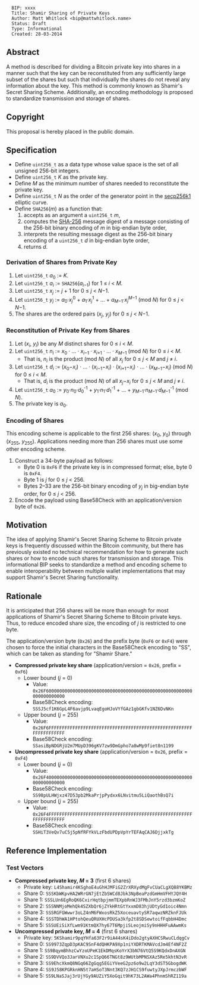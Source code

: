 <pre>
  BIP: xxxx
  Title: Shamir Sharing of Private Keys
  Author: Matt Whitlock <bip@mattwhitlock.name>
  Status: Draft
  Type: Informational
  Created: 28-03-2014
</pre>

== Abstract ==

A method is described for dividing a Bitcoin private key into shares in a manner such that the key can be reconstituted from any sufficiently large subset of the shares but such that individually the shares do not reveal any information about the key. This method is commonly known as Shamir's Secret Sharing Scheme. Additionally, an encoding methodology is proposed to standardize transmission and storage of shares.

== Copyright ==

This proposal is hereby placed in the public domain.

== Specification ==

* Define <code>uint256_t</code> as a data type whose value space is the set of all unsigned 256-bit integers.
* Define <code>uint256_t</code> ''K'' as the private key.
* Define ''M'' as the minimum number of shares needed to reconstitute the private key.
* Define <code>uint256_t</code> ''N'' as the order of the generator point in the [https://en.bitcoin.it/wiki/Secp256k1 secp256k1] elliptic curve.
* Define <code>SHA256</code>(''m'') as a function that:
*# accepts as an argument a <code>uint256_t</code> ''m'',
*# computes the [http://en.wikipedia.org/wiki/SHA-2 SHA-256] message digest of a message consisting of the 256-bit binary encoding of ''m'' in big-endian byte order,
*# interprets the resulting message digest as the 256-bit binary encoding of a <code>uint256_t</code> ''d'' in big-endian byte order,
*# returns ''d''.

=== Derivation of Shares from Private Key ===

# Let <code>uint256_t</code> ''a''<sub>0</sub> := ''K''.
# Let <code>uint256_t</code> ''a''<sub>''i''</sub> := <code>SHA256</code>(''a''<sub>''i''−1</sub>) for 1 ≤ ''i'' &lt; ''M''.
# Let <code>uint256_t</code> ''x''<sub>''j''</sub> := ''j'' + 1 for 0 ≤ ''j'' &lt; ''N''−1.
# Let <code>uint256_t</code> ''y''<sub>''j''</sub> := ''a''<sub>0</sub>·''x''<sub>''j''</sub><sup>0</sup> + ''a''<sub>1</sub>·''x''<sub>''j''</sub><sup>1</sup> + … + ''a''<sub>''M''−1</sub>·''x''<sub>''j''</sub><sup>''M''−1</sup> (mod ''N'') for 0 ≤ ''j'' &lt; ''N''−1.
# The shares are the ordered pairs (''x''<sub>''j''</sub>, ''y''<sub>''j''</sub>) for 0 ≤ ''j'' &lt; ''N''−1.

=== Reconstitution of Private Key from Shares ===

# Let (''x''<sub>''i''</sub>, ''y''<sub>''i''</sub>) be any ''M'' distinct shares for 0 ≤ ''i'' &lt; ''M''.
# Let <code>uint256_t</code> ''n''<sub>''i''</sub> := ''x''<sub>0</sub> · … · ''x''<sub>''i''−1</sub> · ''x''<sub>''i''+1</sub> · … · ''x''<sub>''M''−1</sub> (mod ''N'') for 0 ≤ ''i'' &lt; ''M''.
#* That is, ''n''<sub>''i''</sub> is the product (mod ''N'') of all ''x''<sub>''j''</sub> for 0 ≤ ''j'' &lt; ''M'' and ''j'' ≠ ''i''.
# Let <code>uint256_t</code> ''d''<sub>''i''</sub> := (''x''<sub>0</sub>−''x''<sub>''i''</sub>) · … · (''x''<sub>''i''−1</sub>−''x''<sub>''i''</sub>) · (''x''<sub>''i''+1</sub>−''x''<sub>''i''</sub>) · … · (''x''<sub>''M''−1</sub>−''x''<sub>''i''</sub>) (mod ''N'') for 0 ≤ ''i'' &lt; ''M''.
#* That is, ''d''<sub>''i''</sub> is the product (mod ''N'') of all ''x''<sub>''j''</sub>−''x''<sub>''i''</sub> for 0 ≤ ''j'' &lt; ''M'' and ''j'' ≠ ''i''.
# Let <code>uint256_t</code> ''a''<sub>0</sub> := ''y''<sub>0</sub>·''n''<sub>0</sub>·''d''<sub>0</sub><sup>-1</sup> + ''y''<sub>1</sub>·''n''<sub>1</sub>·''d''<sub>1</sub><sup>-1</sup> + … + ''y''<sub>''M''−1</sub>·''n''<sub>''M''−1</sub>·''d''<sub>''M''−1</sub><sup>-1</sup> (mod ''N'').
# The private key is ''a''<sub>0</sub>.

=== Encoding of Shares ===

This encoding scheme is applicable to the first 256 shares: (''x''<sub>0</sub>, ''y''<sub>0</sub>) through (''x''<sub>255</sub>, ''y''<sub>255</sub>). Applications needing more than 256 shares must use some other encoding scheme.

# Construct a 34-byte payload as follows:
#* Byte 0 is <code>0xF6</code> if the private key is in compressed format; else, byte 0 is <code>0xF4</code>.
#* Byte 1 is ''j'' for 0 ≤ ''j'' &lt; 256.
#* Bytes 2–33 are the 256-bit binary encoding of ''y''<sub>''j''</sub> in big-endian byte order, for 0 ≤ ''j'' &lt; 256.
# Encode the payload using Base58Check with an application/version byte of <code>0x26</code>.

== Motivation ==

The idea of applying Shamir's Secret Sharing Scheme to Bitcoin private keys is frequently discussed within the Bitcoin community, but there has previously existed no technical recommendation for how to generate such shares or how to encode such shares for transmission and storage. This informational BIP seeks to standardize a method and encoding scheme to enable interoperability between multiple wallet implementations that may support Shamir's Secret Sharing functionality.

== Rationale ==

It is anticipated that 256 shares will be more than enough for most applications of Shamir's Secret Sharing Scheme to Bitcoin private keys. Thus, to reduce encoded share size, the encoding of ''j'' is restricted to one byte.

The application/version byte (<code>0x26</code>) and the prefix byte (<code>0xF6</code> or <code>0xF4</code>) were chosen to force the initial characters in the Base58Check encoding to "SS", which can be taken as standing for "Shamir Share."
* '''Compressed private key share''' (application/version = <code>0x26</code>, prefix = <code>0xF6</code>)
** Lower bound (''j'' = 0)
*** Value: <code>0x26F6000000000000000000000000000000000000000000000000000000000000000000</code>
*** Base58Check encoding: <code>SSSJ5cf1K6GpL4F6avjp9LvaqEgoHJoVYfGAz1gbGKfv1NZ6DvNKn</code>
** Upper bound (''j'' = 255)
*** Value: <code>0x26F6FFFFFFFFFFFFFFFFFFFFFFFFFFFFFFFFFFFFFFFFFFFFFFFFFFFFFFFFFFFFFFFFFF</code>
*** Base58Check encoding: <code>SSasiBpNDGRjU2m7MUpD396gKV7zw9DmGpho7a8wMp9fiet8n1199</code>
* '''Uncompressed private key share''' (application/version = <code>0x26</code>, prefix = <code>0xF4</code>)
** Lower bound (''j'' = 0)
*** Value: <code>0x26F4000000000000000000000000000000000000000000000000000000000000000000</code>
*** Base58Check encoding: <code>SS98pULHWjxz47D53pb2MkaPrjpPydxx6LNvitmu5LiQaothBsQ7i</code>
** Upper bound (''j'' = 255)
*** Value: <code>0x26F4FFFFFFFFFFFFFFFFFFFFFFFFFFFFFFFFFFFFFFFFFFFFFFFFFFFFFFFFFFFFFFFFFF</code>
*** Base58Check encoding: <code>SSHiT3VeQv7uC5j5pNfRFYkVLzFbdUPDpVpYrTEFAqCAJ6DjjxkTg</code>

== Reference Implementation ==

=== Test Vectors ===

* '''Compressed private key, ''M'' = 3''' (first 6 shares)
** Private key: <code>L4Shamir4KSghoE4uGhHJMFiG2ZrXRXydMgFvCUaCLgXQ88YKBMz</code>
** Share 0: <code>SSSKbWKpvHA2WRrGN7jEtZbSWCd8Jbk3NpBeaPzdGmHmVFHYJQY4H</code>
** Share 1: <code>SSSLUn6EgRoQK6CxirHqtbpjmmTEXpbRnWJ3FMbJnY5rzd3bzmKoZ</code>
** Share 2: <code>SSSNNMjoMehQk4SZXbQr6jZYkHRtGtYxxmD83hjUDtyGd1oic4Nmn</code>
** Share 3: <code>SSSRGFGWwwr3oLZ4nM6FWxosRkZ5XoceuavtySR7aqwzNRZknFJUk</code>
** Share 4: <code>SSSTDhWA1HPtohQeuQRUXHcPDUSa3kfp2t8SDSewtoifFqbbH4Dmc</code>
** Share 5: <code>SSSUEiSiXfLwm91KtmQX7hy67T6MpjiSLeojmiSy9nHHHFuAAwmKs</code>
* '''Uncompressed private key, ''M'' = 4''' (first 6 shares)
** Private key: <code>5KShamir9pqYHfa63F2r9iA44sK4iDdo2gtyAXHCSRwuCLdqgCv</code>
** Share 0: <code>SS9973ZqpD3pKAC9SnF4dQHKPA9Xp1niYXDRTKMAVcdJm4Ef4NF2Z</code>
** Share 1: <code>SS9BqymBhhzCwYzoUPeK1EkDMqsKoYrX3bN76VtQ5S9KQdxDnAXGN</code>
** Share 2: <code>SS9DVVQo3JarVNXu2c1SpQ66TNGt8z9WUtbMPNSXAz5Re5khtN3vR</code>
** Share 3: <code>SS9EhcXkmQ8NGq66ZgGqg5EGiYVeeG2pz6o9w2LqY3dST5GbogdWK</code>
** Share 4: <code>SS9J58KPGRknHN5t7aHSoT3Nnt3KQ7zJH1CS9fuwtyJXpJrmczbWF</code>
** Share 5: <code>SS9LNaSJaj3rUjYGy9AUZiY5XoGqit9hK73L2AWa4PhnmShRZ119a</code>
